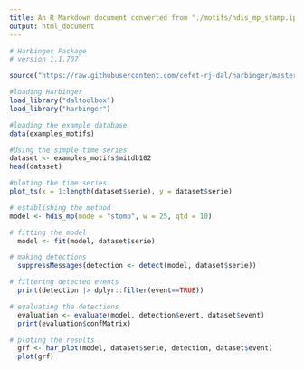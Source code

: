 ```yaml
---
title: An R Markdown document converted from "./motifs/hdis_mp_stamp.ipynb"
output: html_document
---
```


```r
# Harbinger Package
# version 1.1.707

source("https://raw.githubusercontent.com/cefet-rj-dal/harbinger/master/jupyter.R")

#loading Harbinger
load_library("daltoolbox") 
load_library("harbinger") 
```

```r
#loading the example database
data(examples_motifs)
```

```r
#Using the simple time series
dataset <- examples_motifs$mitdb102
head(dataset)
```

```r
#ploting the time series
plot_ts(x = 1:length(dataset$serie), y = dataset$serie)
```

```r
# establishing the method  
model <- hdis_mp(mode = "stomp", w = 25, qtd = 10)
```

```r
# fitting the model
  model <- fit(model, dataset$serie)
```

```r
# making detections
  suppressMessages(detection <- detect(model, dataset$serie))
```

```r
# filtering detected events
  print(detection |> dplyr::filter(event==TRUE))
```

```r
# evaluating the detections
  evaluation <- evaluate(model, detection$event, dataset$event)
  print(evaluation$confMatrix)
```

```r
# ploting the results
  grf <- har_plot(model, dataset$serie, detection, dataset$event)
  plot(grf)
```

